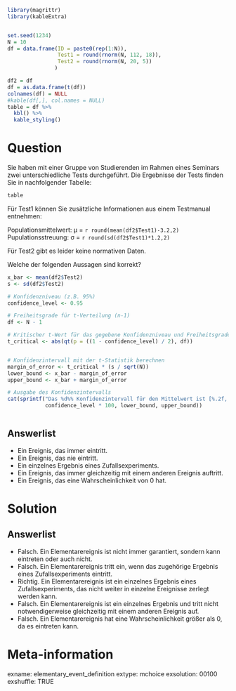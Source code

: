 ```r

library(magrittr)
library(kableExtra)


set.seed(1234)
N = 10
df = data.frame(ID = paste0(rep(1:N)),
                Test1 = round(rnorm(N, 112, 18)),
                Test2 = round(rnorm(N, 20, 5))
               )

df2 = df
df = as.data.frame(t(df))
colnames(df) = NULL
#kable(df[,], col.names = NULL)
table = df %>%
  kbl() %>%
  kable_styling()
```


Question 
======== 

Sie haben mit einer Gruppe von Studierenden im Rahmen eines Seminars zwei unterschiedliche Tests durchgeführt. Die Ergebnisse der Tests finden Sie in nachfolgender Tabelle:

```r
table
```

Für Test1 können Sie zusätzliche Informationen aus einem Testmanual entnehmen: 

Populationsmittelwert: μ = `r round(mean(df2$Test1)-3.2,2)`
Pupulationsstreuung: σ = `r round(sd(df2$Test1)*1.2,2)`

Für Test2 gibt es leider keine normativen Daten. 

Welche der folgenden Aussagen sind korrekt? 

```r

x_bar <- mean(df2$Test2)
s <- sd(df2$Test2)

# Konfidenzniveau (z.B. 95%)
confidence_level <- 0.95

# Freiheitsgrade für t-Verteilung (n-1)
df <- N - 1

# Kritischer t-Wert für das gegebene Konfidenzniveau und Freiheitsgrade
t_critical <- abs(qt(p = ((1 - confidence_level) / 2), df))


# Konfidenzintervall mit der t-Statistik berechnen
margin_of_error <- t_critical * (s / sqrt(N))
lower_bound <- x_bar - margin_of_error
upper_bound <- x_bar + margin_of_error

# Ausgabe des Konfidenzintervalls
cat(sprintf("Das %d%% Konfidenzintervall für den Mittelwert ist [%.2f, %.2f]\n", 
            confidence_level * 100, lower_bound, upper_bound))


```




```r

```



Answerlist
----------

* Ein Ereignis, das immer eintritt.
* Ein Ereignis, das nie eintritt.
* Ein einzelnes Ergebnis eines Zufallsexperiments.
* Ein Ereignis, das immer gleichzeitig mit einem anderen Ereignis auftritt.
* Ein Ereignis, das eine Wahrscheinlichkeit von 0 hat.

Solution
========

Answerlist
----------

* Falsch. Ein Elementarereignis ist nicht immer garantiert, sondern kann eintreten oder auch nicht.
* Falsch. Ein Elementarereignis tritt ein, wenn das zugehörige Ergebnis eines Zufallsexperiments eintritt.
* Richtig. Ein Elementarereignis ist ein einzelnes Ergebnis eines Zufallsexperiments, das nicht weiter in einzelne Ereignisse zerlegt werden kann.
* Falsch. Ein Elementarereignis ist ein einzelnes Ergebnis und tritt nicht notwendigerweise gleichzeitig mit einem anderen Ereignis auf.
* Falsch. Ein Elementarereignis hat eine Wahrscheinlichkeit größer als 0, da es eintreten kann.

Meta-information
================
exname: elementary_event_definition
extype: mchoice 
exsolution: 00100
exshuffle: TRUE
